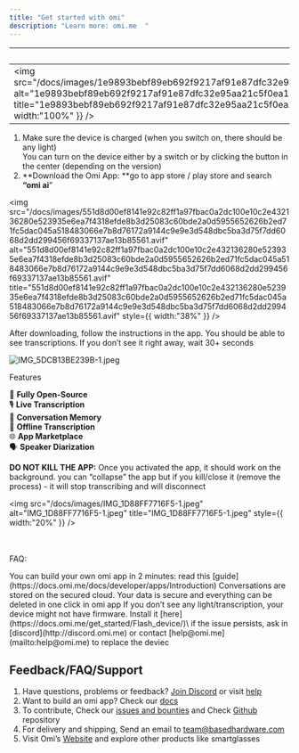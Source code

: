 ```yaml
---
title: "Get started with omi"
description: "Learn more: omi.me  "
---
```


| omi Dev Kit                                                                                                                                                                                                                                                                                                                                                                                                                                                                                                                                                                                                                                                                                                         | omi                                 |
| ------------------------------------------------------------------------------------------------------------------------------------------------------------------------------------------------------------------------------------------------------------------------------------------------------------------------------------------------------------------------------------------------------------------------------------------------------------------------------------------------------------------------------------------------------------------------------------------------------------------------------------------------------------------------------------------------------------------- | ----------------------------------- |
| <img   src="/docs/images/1e9893bebf89eb692f9217af91e87dfc32e95aa21c5f0ea1c9d1f6b4c81adaa4f46d8ff503e49b64f746968834b95ce43f59accd5db51b8b4e8895e9f8ae09e20d7391fd4eacc6aa8e7edcb567c61d4d77701673767d817fbdfc77d56eb1011d76be38c1.avif"   alt="1e9893bebf89eb692f9217af91e87dfc32e95aa21c5f0ea1c9d1f6b4c81adaa4f46d8ff503e49b64f746968834b95ce43f59accd5db51b8b4e8895e9f8ae09e20d7391fd4eacc6aa8e7edcb567c61d4d77701673767d817fbdfc77d56eb1011d76be38c1.avif"   title="1e9893bebf89eb692f9217af91e87dfc32e95aa21c5f0ea1c9d1f6b4c81adaa4f46d8ff503e49b64f746968834b95ce43f59accd5db51b8b4e8895e9f8ae09e20d7391fd4eacc6aa8e7edcb567c61d4d77701673767d817fbdfc77d56eb1011d76be38c1.avif"   style={{ width:"100%" }} /> | ![IMG_5299.JPG](/docs/IMG_5299.JPG) |

1. Make sure the device is charged (when you switch on, there should be any light) \
   You can turn on the device either by a switch or by clicking the button in the center (depending on the version)
2. \*\*Download the Omi App: \*\*go to app store / play store and search **“omi ai**”

<img
  src="/docs/images/551d8d00ef8141e92c82ff1a97fbac0a2dc100e10c2e432136280e523935e6ea7f4318efde8b3d25083c60bde2a0d5955652626b2ed71fc5dac045a518483066e7b8d76172a9144c9e9e3d548dbc5ba3d75f7dd6068d2dd299456f69337137ae13b85561.avif"
  alt="551d8d00ef8141e92c82ff1a97fbac0a2dc100e10c2e432136280e523935e6ea7f4318efde8b3d25083c60bde2a0d5955652626b2ed71fc5dac045a518483066e7b8d76172a9144c9e9e3d548dbc5ba3d75f7dd6068d2dd299456f69337137ae13b85561.avif"
  title="551d8d00ef8141e92c82ff1a97fbac0a2dc100e10c2e432136280e523935e6ea7f4318efde8b3d25083c60bde2a0d5955652626b2ed71fc5dac045a518483066e7b8d76172a9144c9e9e3d548dbc5ba3d75f7dd6068d2dd299456f69337137ae13b85561.avif"
  style={{ width:"38%" }}
/>

After downloading, follow the instructions in the app. You should be able to see transcriptions. If you don’t see it right away, wait 30\+ seconds

![IMG_5DCB13BE239B-1.jpeg](/docs/images/IMG_5DCB13BE239B-1.jpeg)

Features

🚀 **Fully Open-Source** \
🎙️ **Live Transcription** \
🧠 **Conversation Memory** \
📡 **Offline Transcription** \
🌐 **App Marketplace**\
🗣️ **Speaker Diarization**

**DO NOT KILL THE APP:** Once you activated the app, it should work on the background. you can “collapse” the app but if you kill/close it (remove the process) - it will stop transcribing and will disconnect

<img
  src="/docs/images/IMG_1D88FF7716F5-1.jpeg"
  alt="IMG_1D88FF7716F5-1.jpeg"
  title="IMG_1D88FF7716F5-1.jpeg"
  style={{ width:"20%" }}
/>

\
\
FAQ:

<AccordionGroup>
  <Accordion title="How can I build my own app?" icon="sparkles">
    You can build your own omi app in 2 minutes: read this [guide](https://docs.omi.me/docs/developer/apps/Introduction)
  </Accordion>
  <Accordion title="Where the conversations are stored?" icon="sparkles">
    Conversations are stored on the secured cloud. Your data is secure and everything can be deleted in one click in omi app
  </Accordion>
  <Accordion title="I don't see the light / transcription">
    If you don’t see any light/transcription, your device might not have firmware. Install it [here](https://docs.omi.me/get_started/Flash_device/)\
    if the issue persists, ask in [discord](http://discord.omi.me) or contact [help@omi.me](mailto:help@omi.me) to replace the deviec
  </Accordion>
</AccordionGroup>

## Feedback/FAQ/Support

1. Have questions, problems or feedback? [Join Discord](http://discord.gg/omi) or visit [help](https://intercom.help/omi-37041f50f654/en)
2. Want to build an omi app? Check our [docs](https://docs.omi.me/docs/developer/apps/Introduction)
3. To contribute, Check our [issues and bounties](https://github.com/BasedHardware/omi/issues) and Check [Github](https://github.com/BasedHardware/Friend/) repository
4. For delivery and shipping, Send an email to [team@basedhardware.com](mailto:team@basedhardware.com)
5. Visit Omi’s [Website](https://basedhardware.com/) and explore other products like smartglasses